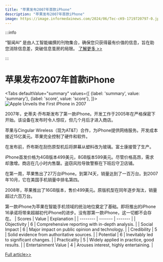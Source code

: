 ```yaml
---
title: "苹果发布2007年首款iPhone"
description: "苹果发布2007年首款iPhone"
image: https://image.informedainews.com/2024/06/Tec-cK9-1719720797-0.jpg
---
```



:::info

“智闻AI“ 是由人工智能编撰的刊物集合，确保您只获得最有价值的信息，旨在助您消除信息差，突破信息茧房的局限。  [了解更多 >>](/)

:::

# 苹果发布2007年首款iPhone


<Tabs
	defaultValue="summary"
	values={[
	{label: 'summary', value: 'summary'},
	{label: 'score', value: 'score'},
]}>
<TabItem value="summary">
<img
  src="https://image.informedainews.com/2024/06/Tec-cK9-1719720797-0.jpg"
  alt="Apple Unveils the First iPhone in 2007"
/>



2007年，史蒂夫·乔布斯发布了第一款iPhone。开发工作于2005年在严格保密下开始。该设备在发布时令人惊叹，但几个月后才进入商店。

苹果与Cingular Wireless（现为AT&T）合作，为iPhone提供网络服务。开发成本接近15亿美元。苹果完全控制了硬件和软件。

在发布前，乔布斯在刮伤原型机后将屏幕从塑料改为玻璃。富士康接管了生产。

iPhone首发价格为4GB版本499美元，8GB版本599美元。尽管价格高昂，需求却激增。商店在几小时内售罄。盗窃风险导致警察在下班后守卫店铺。

在第一周，苹果售出了27万台iPhone。到第74天，销量达到了一百万台。到2007年10月，它在美国手机销量中排名第四。

2008年，苹果推出了16GB版本，售价499美元。原版机型在同年逐步淘汰，销量超过六百万台。

第一款iPhone为苹果在智能手机领域的统治地位奠定了基础。即将推出的iPhone 16承诺将带来超越初代iPhone的进步。没有那第一款iPhone，这一切都不会存在。
</TabItem>
<TabItem value="score">
	| Scores     | Value   | Explanation |
	| -------- | ------- | ------- |
	| Objectivity  | 6    | Comprehensive reporting with in-depth analysis.    |
	| Social Impact | 6     | Major impact on public opinion and technology.    |
	| Credibility    | 5    | Solid evidence from authoritative sources.    |
	| Potential    | 6    | Inevitably led to significant changes.    |
	| Practicality    | 5    | Widely applied in practice, good results.    |
	| Entertainment Value    | 4    | Arouses interest, highly entertaining.    |
</TabItem>
</Tabs>

[Full article>>](https://www.cnbeta.com.tw/articles/tech/1436569.htm)
